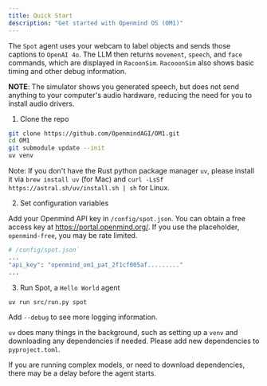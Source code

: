 ```yaml
---
title: Quick Start
description: "Get started with Openmind OS (OM1)"
---
```


The `Spot` agent uses your webcam to label objects and sends those captions to `OpenAI 4o`. The LLM then returns `movement`, `speech`, and `face` commands, which are displayed in `RacoonSim`. `RacooonSim` also shows basic timing and other debug information.

**NOTE**: The simulator shows you generated speech, but does not send anything to your computer's audio hardware, reducing the need for you to install audio drivers.

1. Clone the repo

```bash clone repo
git clone https://github.com/OpenmindAGI/OM1.git
cd OM1
git submodule update --init
uv venv
```

Note: If you don't have the Rust python package manager `uv`, please install it via `brew install uv` (for Mac) and `curl -LsSf https://astral.sh/uv/install.sh | sh` for Linux.

2. Set configuration variables

Add your Openmind API key in `/config/spot.json`. You can obtain a free access key at https://portal.openmind.org/. If you use the placeholder, `openmind-free`, you may be rate limited.

```bash set api key
# /config/spot.json`
...
"api_key": "openmind_om1_pat_2f1cf005af........."
...
```

3. Run Spot, a `Hello World` agent

```bash run spot
uv run src/run.py spot
```

Add `--debug` to see more logging information.

<Tip>`uv` does many things in the background, such as setting up a `venv` and downloading any dependencies if needed. Please add new dependencies to `pyproject.toml`.</Tip>

<Note>If you are running complex models, or need to download dependencies, there may be a delay before the agent starts.</Note>
